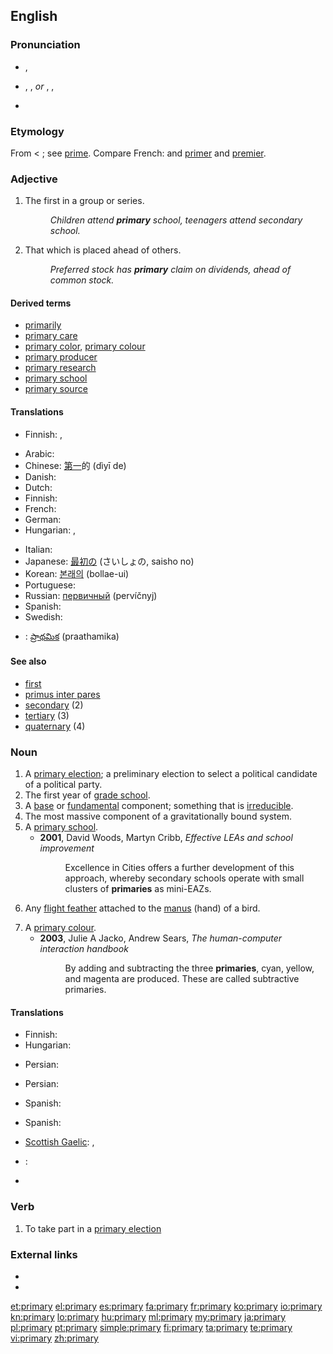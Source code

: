{{wikipedia}}
==English==

===Pronunciation===
* {{a|UK}} {{IPA|/ˈpraɪməri/}}, {{SAMPA|/"praIm@ri/}}
* {{a|US}} {{enPR|prīʹmĕr-ē}}, {{IPA|/ˈpraɪmɛri/}}, {{SAMPA|/"praImEri/}} ''or'' {{enPR|prīʹmə-rē}}, {{IPA|/ˈpraɪməri/}}, {{SAMPA|/"praIm@ri/}}
* {{audio|En-us-primary.ogg|Audio (US)}}

===Etymology===
From {{etyl|la}} {{term|primarius||of the first, of the first rank, chief, principal, excellent}} < {{term|primus||first}}; see [[prime]]. Compare French: {{term|primaire}} and [[primer]] and [[premier]].

===Adjective===
{{en-adj}}

# The first in a group or series.
#: ''Children attend '''primary''' school, teenagers attend secondary school.''
# That which is placed ahead of others.
#: ''Preferred stock has '''primary''' claim on dividends, ahead of common stock.''

====Derived terms====
* [[primarily]]
* [[primary care]]
* [[primary color]], [[primary colour]]
* [[primary producer]]
* [[primary research]]
* [[primary school]]
* [[primary source]]

====Translations====
{{trans-top|The first in a group or series}}
* Finnish: {{t+|fi|ensimmäinen}}, {{t+|fi|perus-}}
{{trans-mid}}
{{trans-bottom}}

{{trans-top|That which is placed ahead of others}}
* Arabic: {{Arab|[[اولي]]}} {{IPAchar|(’áwwali)}}
* Chinese: [[第一]]的 (dìyī de)
* Danish: {{t+|da|primær}}
* Dutch: {{t-|nl|voornaamste}}
* Finnish: {{t+|fi|ensisijainen}}
* French: {{t+|fr|principal}}
* German: {{t+|de|primär}}
* Hungarian: {{t+|hu|első}}, {{t+|hu|elsődleges}}
{{trans-mid}}
* Italian: {{t+|it|primario}}
* Japanese: [[最初]]の (さいしょの, saisho no)
* Korean: [[본래의]] (bollae-ui)
* Portuguese: {{t+|pt|primário}}
* Russian: [[первичный]] (pervíčnyj)
* Spanish: {{t-|es|primario}}
* Swedish: {{t+|sv|primär}}
{{trans-bottom}}

{{checktrans-top}}
* {{ttbc|te}}: [[ప్రాథమిక]] (praathamika)
{{trans-bottom}}

====See also====
* [[first]]
* [[primus inter pares]]
* [[secondary]] (2)
* [[tertiary]] (3)
* [[quaternary]] (4)

===Noun===
{{en-noun|primar|ies}}

# A [[primary election]]; a preliminary election to select a political candidate of a political party.
# The first year of [[grade school]].
# A [[base]] or [[fundamental]] component; something that is [[irreducible]].
# The most massive component of a gravitationally bound system.
# A [[primary school]].
#* '''2001''', David Woods, Martyn Cribb, ''Effective LEAs and school improvement''
#*: Excellence in Cities offers a further development of this approach, whereby secondary schools operate with small clusters of '''primaries''' as mini-EAZs.
# {{ornithology}} Any [[flight feather]] attached to the [[manus]] (hand) of a bird.
# A [[primary colour]].
#* '''2003''', Julie A Jacko, Andrew Sears, ''The human-computer interaction handbook''
#*: By adding and subtracting the three '''primaries''', cyan, yellow, and magenta are produced. These are called subtractive primaries.

====Translations====
{{trans-top|a preliminary election to select a political candidate}}
* Finnish: {{t|fi|esivaalit}}
* Hungarian: {{t|hu|előválasztás}}
{{trans-mid}}
* Persian: {{fa-Arab|[[نخستین]]}}
{{trans-bottom}}

{{trans-top|the first year of grade school}}
* Persian: {{t+|fa|ابتدایی|xs=Persian}}
{{trans-mid}}
* Spanish: {{t-|es|primaria|f}}
{{trans-bottom}}

{{trans-top|a base or fundamental component; something that is irreducible}}
{{trans-mid}}
* Spanish: {{t|es|básico}}
{{trans-bottom}}

{{trans-top|ornithology: any flight feather attached to the manus of a bird}}
* [[Scottish Gaelic]]: {{t-|gd|prìomh ite sgèith|f|xs=Scottish Gaelic}}, {{t-|gd|ite gàirdeanach|f|xs=Scottish Gaelic}}
{{trans-mid}}
{{trans-bottom}}

{{checktrans-top}}
* {{ttbc|te}}: {{t|te|ప్రాథమికం|tr=praathamikaM}}
{{trans-bottom}}

* {{pedialite}}

===Verb===
{{en-verb|[[primaries]]|[[primarying]]|[[primaried]]}}

# {{US}} To take part in a [[primary election]]

===External links===
* {{R:Webster 1913}}
* {{R:Century 1911}}

[[et:primary]]
[[el:primary]]
[[es:primary]]
[[fa:primary]]
[[fr:primary]]
[[ko:primary]]
[[io:primary]]
[[kn:primary]]
[[lo:primary]]
[[hu:primary]]
[[ml:primary]]
[[my:primary]]
[[ja:primary]]
[[pl:primary]]
[[pt:primary]]
[[simple:primary]]
[[fi:primary]]
[[ta:primary]]
[[te:primary]]
[[vi:primary]]
[[zh:primary]]